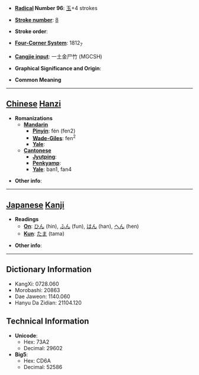 * '''[[Wiktionary:Chinese radical index| Radical]] Number 96''': [[Wiktionary:Chinese radical index 玉|玉]]+4 strokes

* '''[[Wiktionary:Chinese total strokes index|Stroke number]]''': [[Wiktionary:Chinese total strokes index 8|8]]

* '''Stroke order''': 

* '''[[Wiktionary:Chinese four corner index|Four-Corner System]]''': 1812<sub>7</sub>

* '''[[Wiktionary:Chinese Cangjie index|Cangjie input]]''': 一土金尸竹 (MGCSH)

* '''Graphical Significance and Origin''': 

* '''Common Meaning'''

----

== [[Chinese]] [[Hanzi]] ==

* '''Romanizations'''
** '''[[Mandarin]]'''
*** '''[[Pinyin]]''': fén (fen2)
*** '''[[Wade-Giles]]''': fen<sup>2</sup>
*** '''[[Yale]]''': 
** '''[[Cantonese]]'''
*** '''[[Jyutping]]''':
*** '''[[Penkyamp]]''': 
*** '''[[Yale]]''': ban1, fan4

* '''Other info''': 

----

== [[Japanese]] [[Kanji]] ==

* '''Readings'''
** '''[[On]]''': [[ひん]] (hin), [[ふん]] (fun), [[はん]] (han), [[へん]] (hen)
** '''[[Kun]]''': [[たま]] (tama)

* '''Other info''':  

----

== Dictionary Information ==

* KangXi: 0728.060
* Morobashi: 20863
* Dae Jaweon: 1140.060
* Hanyu Da Zidian: 21104.120

== Technical Information ==

* '''Unicode''':
** Hex: 73A2
** Decimal: 29602
* '''Big5''':
** Hex: CD6A
** Decimal: 52586